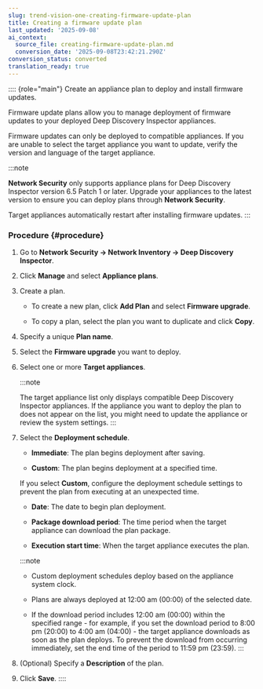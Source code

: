```yaml
---
slug: trend-vision-one-creating-firmware-update-plan
title: Creating a firmware update plan
last_updated: '2025-09-08'
ai_context:
  source_file: creating-firmware-update-plan.md
  conversion_date: '2025-09-08T23:42:21.290Z'
conversion_status: converted
translation_ready: true
---
```


:::: {role="main"}
Create an appliance plan to deploy and install firmware updates.

Firmware update plans allow you to manage deployment of firmware updates to your deployed Deep Discovery Inspector appliances.

Firmware updates can only be deployed to compatible appliances. If you are unable to select the target appliance you want to update, verify the version and language of the target appliance.

:::note

**Network Security** only supports appliance plans for Deep Discovery Inspector version 6.5 Patch 1 or later. Upgrade your appliances to the latest version to ensure you can deploy plans through **Network Security**.

Target appliances automatically restart after installing firmware updates.
:::

### Procedure {#procedure}

1.  Go to **Network Security → Network Inventory → Deep Discovery Inspector**.

2.  Click **Manage** and select **Appliance plans**.

3.  Create a plan.

    - To create a new plan, click **Add Plan** and select **Firmware upgrade**.

    - To copy a plan, select the plan you want to duplicate and click **Copy**.

4.  Specify a unique **Plan name**.

5.  Select the **Firmware upgrade** you want to deploy.

6.  Select one or more **Target appliances**.

    :::note

    The target appliance list only displays compatible Deep Discovery Inspector appliances. If the appliance you want to deploy the plan to does not appear on the list, you might need to update the appliance or review the system settings.
    :::

7.  Select the **Deployment schedule**.

    - **Immediate**: The plan begins deployment after saving.

    - **Custom**: The plan begins deployment at a specified time.

    If you select **Custom**, configure the deployment schedule settings to prevent the plan from executing at an unexpected time.

    - **Date**: The date to begin plan deployment.

    - **Package download period**: The time period when the target appliance can download the plan package.

    - **Execution start time**: When the target appliance executes the plan.

    :::note

    - Custom deployment schedules deploy based on the appliance system clock.

    - Plans are always deployed at 12:00 am (00:00) of the selected date.

    - If the download period includes 12:00 am (00:00) within the specified range - for example, if you set the download period to 8:00 pm (20:00) to 4:00 am (04:00) - the target appliance downloads as soon as the plan deploys. To prevent the download from occurring immediately, set the end time of the period to 11:59 pm (23:59).
    :::

8.  (Optional) Specify a **Description** of the plan.

9.  Click **Save**.
::::
